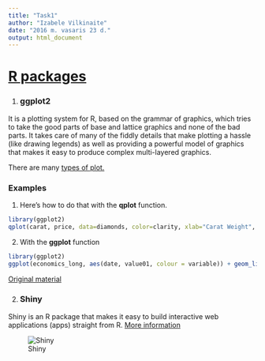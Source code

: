 ---
title: "Task1"
author: "Izabele Vilkinaite"
date: "2016 m. vasaris 23 d."
output: html_document
---

# [R packages](https://www.rstudio.com/products/rpackages/) 

(1) ### ggplot2

It is a plotting system for R, based on the grammar of graphics, which tries to take the good parts of base and lattice graphics and none of the bad parts. It takes care of many of the fiddly details that make plotting a hassle (like drawing legends) as well as providing a powerful model of graphics that makes it easy to produce complex multi-layered graphics.

There are many [types of plot.](http://docs.ggplot2.org/current/)  

### Examples

(1) Here's how to do that with the **qplot** function.

```{r}

library(ggplot2)
qplot(carat, price, data=diamonds, color=clarity, xlab="Carat Weight", ylab="Price", main="Price by Carat Weight")
```

(2) With the **ggplot** function

```{r}

library(ggplot2)
ggplot(economics_long, aes(date, value01, colour = variable)) + geom_line()
```

[Original material](http://ggplot2.org/)

(2) ### Shiny

Shiny is an R package that makes it easy to build interactive web applications (apps) straight from R. [More information](http://shiny.rstudio.com/)

![Shiny](http://shiny.rstudio.com/images/rmdint-template.png)


